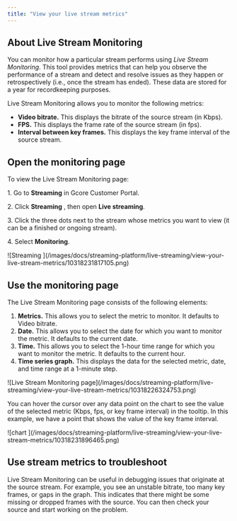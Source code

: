 ---
title: "View your live stream metrics"
---

## About Live Stream Monitoring

You can monitor how a particular stream performs using _Live Stream Monitoring_. This tool provides metrics that can help you observe the performance of a stream and detect and resolve issues as they happen or retrospectively (i.e., once the stream has ended). These data are stored for a year for recordkeeping purposes.

Live Stream Monitoring allows you to monitor the following metrics:

  * **Video bitrate.** This displays the bitrate of the source stream (in Kbps).
  * **FPS.** This displays the frame rate of the source stream (in fps).
  * **Interval between key frames.** This displays the key frame interval of the source stream.



## Open the monitoring page

To view the Live Stream Monitoring page:

1\. Go to **Streaming** in Gcore Customer Portal.

2\. Click **Streaming** , then open **Live streaming**.

3\. Click the three dots next to the stream whose metrics you want to view (it can be a finished or ongoing stream).

4\. Select **Monitoring**.


<Frame>![Streaming ](/images/docs/streaming-platform/live-streaming/view-your-live-stream-metrics/10318231817105.png)</Frame>



## Use the monitoring page

The Live Stream Monitoring page consists of the following elements:

  1. **Metrics.** This allows you to select the metric to monitor. It defaults to Video bitrate.
  2. **Date.** This allows you to select the date for which you want to monitor the metric. It defaults to the current date.
  3. **Time.** This allows you to select the 1-hour time range for which you want to monitor the metric. It defaults to the current hour.
  4. **Time series graph.** This displays the data for the selected metric, date, and time range at a 1-minute step.


<Frame>![Live Stream Monitoring page](/images/docs/streaming-platform/live-streaming/view-your-live-stream-metrics/10318226324753.png)</Frame>



You can hover the cursor over any data point on the chart to see the value of the selected metric (Kbps, fps, or key frame interval) in the tooltip. In this example, we have a point that shows the value of the key frame interval.


<Frame>![chart ](/images/docs/streaming-platform/live-streaming/view-your-live-stream-metrics/10318231896465.png)</Frame>



## Use stream metrics to troubleshoot

Live Stream Monitoring can be useful in debugging issues that originate at the source stream. For example, you see an unstable bitrate, too many key frames, or gaps in the graph. This indicates that there might be some missing or dropped frames with the source. You can then check your source and start working on the problem.
